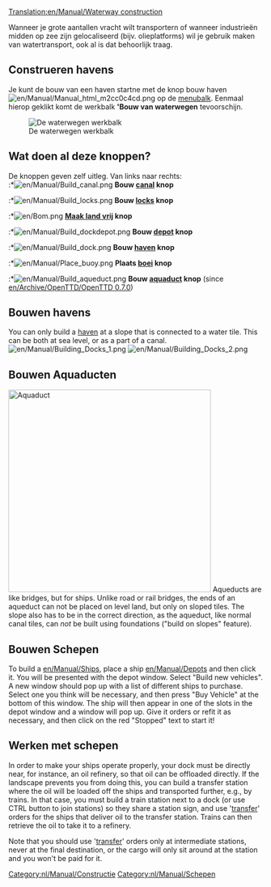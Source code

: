 [[Translation:en/Manual/Waterway construction]]
{{nl/Vertaling|en/Manual/Waterway construction|11}}
{{nl/Manual/Inhoudsopgave}}

Wanneer je grote aantallen vracht wilt transportern of wanneer industrieën midden op zee zijn gelocaliseerd (bijv. olieplatforms) wil je gebruik maken van watertransport, ook al is dat behoorlijk traag.

==Construeren havens==
Je kunt de bouw van een haven startne met de knop bouw haven [[File:en/Manual/Manual html m2cc0c4cd.png]] op de [[nl/Manual/Spelinterface#de-menubalk|menubalk]]. Eenmaal hierop geklikt komt de werkbalk ''''Bouw van waterwegen''' tevoorschijn.

[[File:nl/Manual/Bouw van waterwegen toolbar hk.png|none|frame|De waterwegen werkbalk]]

==Wat doen al deze knoppen?==
De knoppen geven zelf uitleg. Van links naar rechts:<br>
:*[[File:en/Manual/Build canal.png]] '''Bouw [[nl/Manual/Havens|canal]] knop'''
:*[[File:en/Manual/Build locks.png]] '''Bouw [[nl/Manual/Havens|locks]] knop'''
:*[[File:en/Bom.png]] '''[[nl/Manual/Terreinvorming|Maak land vrij]] knop'''
:*[[File:en/Manual/Build dockdepot.png]] '''Bouw [[en/Manual/Depots|depot]] knop'''
:*[[File:en/Manual/Build dock.png]] '''Bouw [[nl/Manual/Havens|haven]] knop'''
:*[[File:en/Manual/Place buoy.png]] '''Plaats [[nl/Manual/Havens|boei]] knop'''
:*[[File:en/Manual/Build aqueduct.png]] '''Bouw [[nl/Manual/Waterwegconstructies#bouwen-aquaducten|aquaduct]] knop''' (since [[en/Archive/OpenTTD/OpenTTD 0.7.0]])

==Bouwen havens==
You can only build a [[nl/Manual/Havens|haven]] at a slope that is connected to a water tile. This can be both at sea level, or as a part of a canal.
[[File:en/Manual/Building Docks 1.png|left]] [[File:en/Manual/Building Docks 2.png]]


==Bouwen Aquaducten==
[[File:en/Manual/Aqueduct.png|left|thumb|400px|Aquaduct]]
Aqueducts are like bridges, but for ships. Unlike road or rail bridges, the ends of an aqueduct can not be placed on level land, but only on sloped tiles. The slope also has to be in the correct direction, as the aqueduct, like normal canal tiles, can ''not'' be built using foundations ("build on slopes" feature).<br style="clear:both;">

==Bouwen Schepen==
To build a [[en/Manual/Ships]], place a ship [[en/Manual/Depots]] and then click it. You will be presented with the depot window. Select "Build new vehicles". A new window should pop up with a list of different ships to purchase. Select one you think will be necessary, and then press "Buy Vehicle" at the bottom of this window. The ship will then appear in one of the slots in the depot window and a window will pop up. Give it orders or refit it as necessary, and then click on the red "Stopped" text to start it!

==Werken met schepen==
In order to make your ships operate properly, your dock must be directly near, for instance, an oil refinery, so that oil can be offloaded directly. If the landscape prevents you from doing this, you can build a transfer station where the oil will be loaded off the ships and transported further, e.g., by trains. In that case, you must build a train station next to a dock (or use CTRL button to join stations) so they share a station sign, and use '[[en/Manual/Orders#transfer|transfer]]' orders for the ships that deliver oil to the transfer station. Trains can then retrieve the oil to take it to a refinery.

Note that you should use '[[en/Manual/Orders#transfer|transfer]]' orders only at intermediate stations, never at the final destination, or the cargo will only sit around at the station and you won't be paid for it.
[[Category:nl/Manual/Constructie]]
[[Category:nl/Manual/Schepen]]